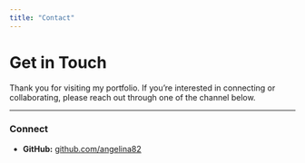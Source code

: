 ```yaml
---
title: "Contact"
---
```


# Get in Touch

Thank you for visiting my portfolio. If you’re interested in connecting or collaborating, please reach out through one of the channel below.

---

### Connect
- **GitHub:** [github.com/angelina82](https://github.com/angelina82)
